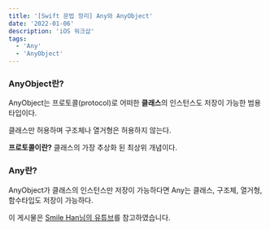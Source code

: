 ```yaml
---
title: '[Swift 문법 정리] Any와 AnyObject'
date: '2022-01-06'
description: 'iOS 워크샵'
tags:
  - 'Any'
  - 'AnyObject'
---
```


### AnyObject란?

AnyObject는 프로토콜(protocol)로 어떠한 **클래스**의 인스턴스도 저장이 가능한 범용 타입이다.

클래스만 허용하며 구조체나 열거형은 허용하지 않는다.

<Callout type="success" icon="💡">

**프로토콜이란?** 클래스의 가장 추상화 된 최상위 개념이다.

</Callout>

### Any란?

AnyObject가 클래스의 인스턴스만 저장이 가능하다면 Any는 클래스, 구조체, 열거형, 함수타입도 저장이 가능하다.


<Callout type="info">

이 게시물은 [Smile Han님의 유튜브](https://www.youtube.com/channel/UCM8wseo6DkA-D7yGlCrcrwA)를 참고하였습니다.

</Callout>
